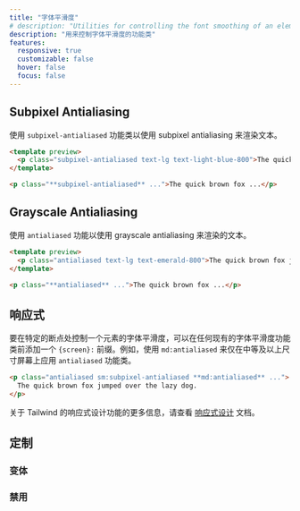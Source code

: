 ```yaml
---
title: "字体平滑度"
# description: "Utilities for controlling the font smoothing of an element."
description: "用来控制字体平滑度的功能类"
features:
  responsive: true
  customizable: false
  hover: false
  focus: false
---
```




## Subpixel Antialiasing

<!-- Use the `subpixel-antialiased` utility to render text using subpixel antialiasing. -->
使用 `subpixel-antialiased` 功能类以使用 subpixel antialiasing 来渲染文本。

```html lightBlue
<template preview>
  <p class="subpixel-antialiased text-lg text-light-blue-800">The quick brown fox jumped over the lazy dog.</p>
</template>

<p class="**subpixel-antialiased** ...">The quick brown fox ...</p>
```

## Grayscale Antialiasing

<!-- Use the `antialiased` utility to render text using grayscale antialiasing. -->
使用 `antialiased` 功能以使用 grayscale antialiasing 来渲染的文本。

```html emerald
<template preview>
  <p class="antialiased text-lg text-emerald-800">The quick brown fox jumped over the lazy dog.</p>
</template>

<p class="**antialiased** ...">The quick brown fox ...</p>
```

<!-- ## Responsive -->
## 响应式

<!-- To control the font smoothing of an element at a specific breakpoint, add a `{screen}:` prefix to any existing font smoothing utility. For example, use `md:antialiased` to apply the `antialiased` utility at only medium screen sizes and above. -->
要在特定的断点处控制一个元素的字体平滑度，可以在任何现有的字体平滑度功能类前添加一个 `{screen}:` 前缀。例如，使用 `md:antialiased` 来仅在中等及以上尺寸屏幕上应用 `antialiased` 功能类。

```html
<p class="antialiased sm:subpixel-antialiased **md:antialiased** ...">
  The quick brown fox jumped over the lazy dog.
</p>
```

<!-- For more information about Tailwind's responsive design features, check out the [Responsive Design](/docs/responsive-design) documentation. -->
关于 Tailwind 的响应式设计功能的更多信息，请查看 [响应式设计](/docs/responsive-design) 文档。

## 定制

### 变体

<Variants plugin="fontSmoothing" />

### 禁用

<Disabling plugin="fontSmoothing" />
